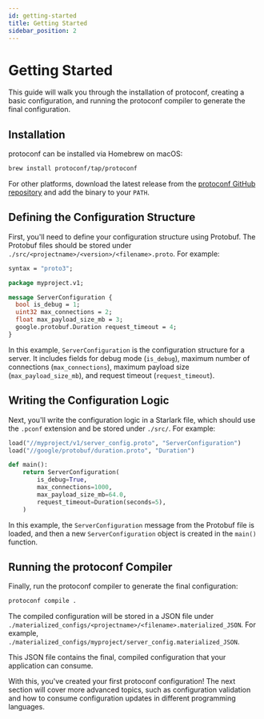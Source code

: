```yaml
---
id: getting-started
title: Getting Started
sidebar_position: 2
---
```


# Getting Started

This guide will walk you through the installation of protoconf, creating a basic configuration, and running the protoconf compiler to generate the final configuration.

## Installation

protoconf can be installed via Homebrew on macOS:

```bash
brew install protoconf/tap/protoconf
```

For other platforms, download the latest release from the [protoconf GitHub repository](https://github.com/protoconf/protoconf) and add the binary to your `PATH`.

## Defining the Configuration Structure

First, you'll need to define your configuration structure using Protobuf. The Protobuf files should be stored under `./src/<projectname>/<version>/<filename>.proto`. For example:

```protobuf title=./src/myproject/v1/server_config.proto
syntax = "proto3";

package myproject.v1;

message ServerConfiguration {
  bool is_debug = 1;
  uint32 max_connections = 2;
  float max_payload_size_mb = 3;
  google.protobuf.Duration request_timeout = 4;
}
```

In this example, `ServerConfiguration` is the configuration structure for a server. It includes fields for debug mode (`is_debug`), maximum number of connections (`max_connections`), maximum payload size (`max_payload_size_mb`), and request timeout (`request_timeout`).

## Writing the Configuration Logic

Next, you'll write the configuration logic in a Starlark file, which should use the `.pconf` extension and be stored under `./src/`. For example:

```python title=./src/myproject/server_config.pconf
load("//myproject/v1/server_config.proto", "ServerConfiguration")
load("//google/protobuf/duration.proto", "Duration")

def main():
    return ServerConfiguration(
        is_debug=True,
        max_connections=1000,
        max_payload_size_mb=64.0,
        request_timeout=Duration(seconds=5),
    )
```

In this example, the `ServerConfiguration` message from the Protobuf file is loaded, and then a new `ServerConfiguration` object is created in the `main()` function.

## Running the protoconf Compiler

Finally, run the protoconf compiler to generate the final configuration:

```bash
protoconf compile .
```

The compiled configuration will be stored in a JSON file under `./materialized_configs/<projectname>/<filename>.materialized_JSON`. For example, `./materialized_configs/myproject/server_config.materialized_JSON`.

This JSON file contains the final, compiled configuration that your application can consume.

With this, you've created your first protoconf configuration! The next section will cover more advanced topics, such as configuration validation and how to consume configuration updates in different programming languages.
